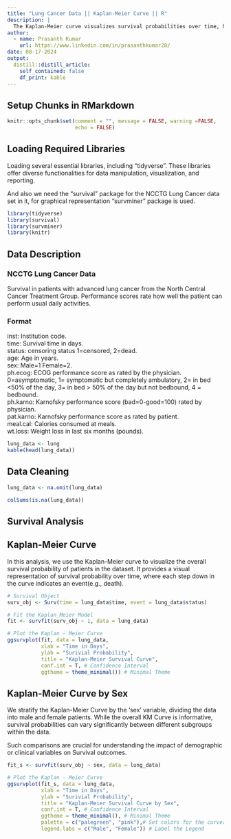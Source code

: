 ```yaml
---
title: "Lung Cancer Data || Kaplan-Meier Curve || R"
description: |
  The Kaplan-Meier curve visualizes survival probabilities over time, helping to identify survival trends and the impact of variables like sex on outcomes, crucial for understanding lung cancer progression.
author:
  - name: Prasanth Kumar
    url: https://www.linkedin.com/in/prasanthkumar28/
date: 08-17-2024
output:
  distill::distill_article:
    self_contained: false
    df_print: kable
---
```


## Setup Chunks in RMarkdown

```r
knitr::opts_chunk$set(comment = "", message = FALSE, warning =FALSE,
                      echo = FALSE)
```


## Loading Required Libraries

 Loading several essential libraries, including "tidyverse". These libraries offer diverse functionalities for data manipulation, visualization, and reporting.

 And also we need the "survival" package for the NCCTG Lung Cancer data set in it, for graphical representation "survminer" package is used.
 
```r
library(tidyverse)
library(survival)
library(survminer)
library(knitr)
```


## Data Description 

### NCCTG Lung Cancer Data

Survival in patients with advanced lung cancer from the North Central Cancer Treatment Group. Performance scores rate how well the patient can perform usual daily activities.


### Format 

inst:	Institution code.  
time:	Survival time in days.  
status:	censoring status 1=censored, 2=dead.  
age:	Age in years.  
sex:	Male=1 Female=2.  
ph.ecog:	ECOG performance score as rated by the physician. 0=asymptomatic, 1= symptomatic but completely ambulatory, 2= in bed <50% of the day, 3= in bed > 50% of the day but not bedbound, 4 = bedbound.  
ph.karno:	Karnofsky performance score (bad=0-good=100) rated by physician.    
pat.karno:	Karnofsky performance score as rated by patient.    
meal.cal:	Calories consumed at meals.  
wt.loss:	Weight loss in last six months (pounds).  

```r
lung_data <- lung 
kable(head(lung_data))
```


## Data Cleaning 

```r
lung_data <- na.omit(lung_data)

colSums(is.na(lung_data))
```

## Survival Analysis

## Kaplan-Meier Curve
  
  In this analysis, we use the Kaplan-Meier curve to visualize the overall survival probability of patients in the dataset. It provides a visual representation of survival probability over time, where each step down in the curve indicates an event(e.g., death).
```r
# Survival Object
surv_obj <- Surv(time = lung_data$time, event = lung_data$status)

# Fit the Kaplan_Meier Model
fit <- survfit(surv_obj ~ 1, data = lung_data)

# Plot the Kaplan - Meier Curve 
ggsurvplot(fit, data = lung_data,
           xlab = "Time in Days",
           ylab = "Surivial Probability",
           title = "Kaplan-Meier Survival Curve",
           conf.int = T, # Confidence Interval
           ggtheme = theme_minimal()) # Minimal Theme
```

## Kaplan-Meier Curve by Sex
 We stratify the Kaplan-Meier Curve by the 'sex' variable, dividing the data into male and female patients. While the overall KM Curve is informative, survival probabilities can vary significantly between different subgroups within the data. 
 
 Such comparisons are crucial for understanding the impact of demographic or clinical variables on Survival outcomes.
 
```r
fit_s <- survfit(surv_obj ~ sex, data = lung_data)

# Plot the Kaplan - Meier Curve 
ggsurvplot(fit_s, data = lung_data,
           xlab = "Time in Days",
           ylab = "Surivial Probability",
           title = "Kaplan-Meier Survival Curve by Sex",
           conf.int = T, # Confidence Interval
           ggtheme = theme_minimal(), # Minimal Theme
           palette = c("palegreen", "pink"),# Set colors for the curvers
           legend.labs = c("Male", "Female")) # Label the Legend 
```

